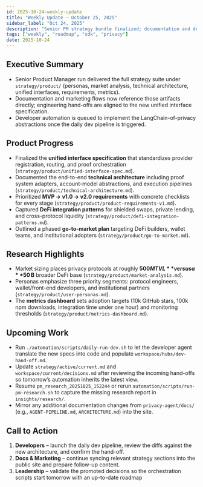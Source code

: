 ```yaml
---
id: 2025-10-24-weekly-update
title: "Weekly Update – October 25, 2025"
sidebar_label: "Oct 24, 2025"
description: "Senior PM strategy bundle finalized; documentation and development hand-offs ready for execution."
tags: ["weekly", "roadmap", "sdk", "privacy"]
date: 2025-10-24
---
```


## Executive Summary

- Senior Product Manager run delivered the full strategy suite under `strategy/product/` (personas, market analysis, technical architecture, unified interfaces, requirements, metrics).
- Documentation and marketing flows now reference those artifacts directly; engineering hand-offs are aligned to the new unified interface specification.
- Developer automation is queued to implement the LangChain-of-privacy abstractions once the daily dev pipeline is triggered.

## Product Progress

- Finalized the **unified interface specification** that standardizes provider registration, routing, and proof orchestration (`strategy/product/unified-interface-spec.md`).
- Documented the end-to-end **technical architecture** including proof system adapters, account-model abstractions, and execution pipelines (`strategy/product/technical-architecture.md`).
- Prioritized **MVP → v1.0 → v2.0 requirements** with concrete checklists for every stage (`strategy/product/product-requirements-v1.md`).
- Captured **DeFi integration patterns** for shielded swaps, private lending, and cross-protocol liquidity (`strategy/product/defi-integration-patterns.md`).
- Outlined a phased **go-to-market plan** targeting DeFi builders, wallet teams, and institutional adopters (`strategy/product/go-to-market.md`).

## Research Highlights

- Market sizing places privacy protocols at roughly **$500 M TVL** versus a **$50 B** broader DeFi base (`strategy/product/market-analysis.md`).
- Personas emphasize three priority segments: protocol engineers, wallet/front-end developers, and institutional partners (`strategy/product/user-personas.md`).
- The **metrics dashboard** sets adoption targets (10k GitHub stars, 100k npm downloads, integration time under one hour) and monitoring thresholds (`strategy/product/metrics-dashboard.md`).

## Upcoming Work

- Run `./automation/scripts/daily-run-dev.sh` to let the developer agent translate the new specs into code and populate `workspace/hubs/dev-hand-off.md`.
- Update `strategy/active/current.md` and `workspace/current/decisions.md` after reviewing the incoming hand-offs so tomorrow’s automation inherits the latest view.
- Resume `pm_research_20251025_152244` or rerun `automation/scripts/run-pm-research.sh` to capture the missing research report in `insights/research/`.
- Mirror any additional documentation changes from `privacy-agent/docs/` (e.g., `AGENT-PIPELINE.md`, `ARCHITECTURE.md`) into the site.

## Call to Action

1. **Developers** – launch the daily dev pipeline, review the diffs against the new architecture, and confirm the hand-off.
2. **Docs & Marketing** – continue syncing relevant strategy sections into the public site and prepare follow-up content.
3. **Leadership** – validate the promoted decisions so the orchestration scripts start tomorrow with an up-to-date roadmap
